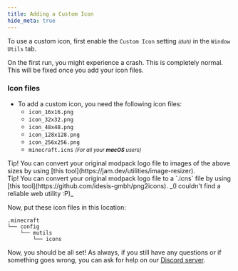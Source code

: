 ```yaml
---
title: Adding a Custom Icon
hide_meta: true
---
```


To use a custom icon, first enable the `Custom Icon` setting _<small>(duh)</small>_ in the `Window Utils` tab.

<Callout variant="info">
  On the first run, you might experience a crash. This is completely normal.
  This will be fixed once you add your icon files.
</Callout>

### Icon files

- To add a custom icon, you need the following icon files:
  - `icon_16x16.png`
  - `icon_32x32.png`
  - `icon_48x48.png`
  - `icon_128x128.png`
  - `icon_256x256.png`
  - `minecraft.icns` _<small>(For all your **macOS** users)</small>_

<Callout variant="info">
  Tip! You can convert your original modpack logo file to images
  of the above sizes by using [this
  tool](https://jam.dev/utilities/image-resizer).
</Callout>

<br />

<Callout variant="info">
  Tip! You can convert your original modpack logo file to a `.icns` file by
  using [this tool](https://github.com/idesis-gmbh/png2icons). _(I couldn't find
  a reliable web utility :P)_
</Callout>

Now, put these icon files in this location:

<FolderTreeIcon width={24} height={24} strokeWidth={1} />

```
.minecraft
└── config
    └── mutils
        └── icons
```

Now, you should be all set! As always, if you still have any questions or if something goes wrong, you can ask for help on our [Discord server](https://discord.gg/kfKjjhv3pn).
